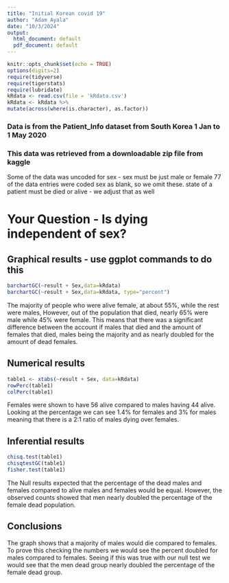 ```yaml
---
title: "Initial Korean covid 19"
author: "Adam Ayala"
date: "10/3/2024"
output:
  html_document: default
  pdf_document: default
---
```


```r
knitr::opts_chunk$set(echo = TRUE)
options(digits=2)
require(tidyverse)
require(tigerstats)
require(lubridate)
kRdata <- read.csv(file = 'kRdata.csv')
kRdata <- kRdata %>%
mutate(across(where(is.character), as.factor))

```
### Data is from the Patient_Info dataset from South Korea 1 Jan to 1 May 2020
### This data was retrieved from a downloadable zip file from kaggle

Some of the data was uncoded for sex - sex must be just male or female
77 of the data entries were coded sex  as blank, so we omit these.
state of a patient must be died or alive - we adjust that as well   
  
# Your Question - Is dying independent of sex?






## Graphical results - use ggplot commands to do this  

```r
barchartGC(~result + Sex,data=kRdata)
barchartGC(~result + Sex,data=kRdata, type="percent")

```

The majority of people who were alive female, at about 55%, while the rest were males, However, out of the population that died, nearly 65% were male while 45% were female. This means that there was a significant difference between the account if males that died and the amount of females that died, males being the majority and as nearly doubled for the amount of dead females. 

  
## Numerical results
```r
table1 <- xtabs(~result + Sex, data=kRdata)
rowPerc(table1)
colPerc(table1)
```

Females were shown to have 56 alive compared to males having 44 alive. Looking at the percentage we can see 1.4% for females and 3% for males meaning that there is a 2:1 ratio of males dying over females.

## Inferential results 

```r
chisq.test(table1)
chisqtestGC(table1)
fisher.test(table1)
```

The Null results expected that the percentage of the dead males and females compared to alive males and females would be equal. However, the observed counts showed that men nearly doubled the percentage of the female dead population. 


## Conclusions

The graph shows that a majority of males would die compared to females. To prove this checking the numbers we would see the percent doubled for males compared to females. Seeing if this was true with our null test we would see that the men dead group nearly doubled the percentage of the female dead group.